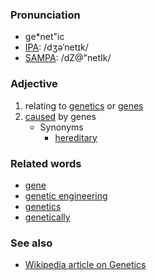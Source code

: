 ===Pronunciation===
*ge*net"ic
*[[w:IPA|IPA]]: /dʒəˈnetɪk/
*[[w:SAMPA|SAMPA]]: /dZ@"netIk/
===Adjective===
# relating to [[genetics]] or [[gene]]s
# [[cause]]d by genes
#* Synonyms
#** [[hereditary]]

===Related words===
* [[gene]]
* [[genetic engineering]]
* [[genetics]]
* [[genetically]]

===See also===
* [http://en2.wikipedia.org/wiki/Genetics Wikipedia article on Genetics]